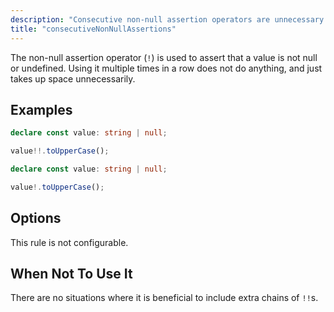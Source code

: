 ```yaml
---
description: "Consecutive non-null assertion operators are unnecessary."
title: "consecutiveNonNullAssertions"
---
```



<RuleSummary plugin="ts" rule="consecutiveNonNullAssertions" />

The non-null assertion operator (`!`) is used to assert that a value is not null or undefined.
Using it multiple times in a row does not do anything, and just takes up space unnecessarily.

## Examples

<Tabs>
<TabItem label="❌ Incorrect">

```ts
declare const value: string | null;

value!!.toUpperCase();
```

</TabItem>
<TabItem label="✅ Correct">

```ts
declare const value: string | null;

value!.toUpperCase();
```

</TabItem>
</Tabs>

## Options

This rule is not configurable.

## When Not To Use It

There are no situations where it is beneficial to include extra chains of `!!`s.
